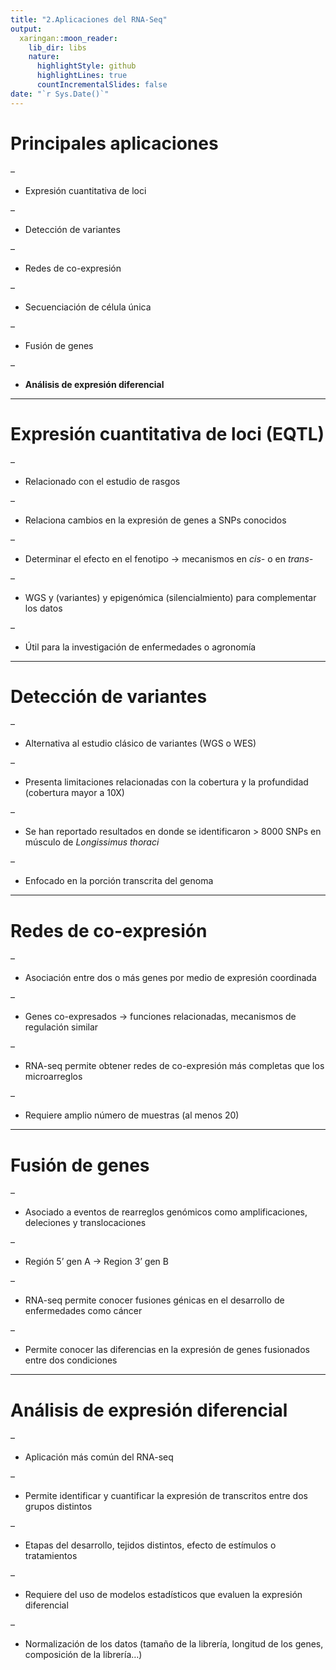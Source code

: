 ```yaml
---
title: "2.Aplicaciones del RNA-Seq"
output:
  xaringan::moon_reader:
    lib_dir: libs
    nature:
      highlightStyle: github
      highlightLines: true
      countIncrementalSlides: false
date: "`r Sys.Date()`"
---
```


# Principales aplicaciones

--

- Expresión cuantitativa de loci

--

- Detección de variantes 

--

- Redes de co-expresión

--

- Secuenciación de célula única

--

- Fusión de genes

--


- **Análisis de expresión diferencial**

---

# Expresión cuantitativa de loci (EQTL)

--

- Relacionado con el estudio de rasgos

--

- Relaciona cambios en la expresión de genes a SNPs conocidos

--

- Determinar el efecto en el fenotipo -> mecanismos en *cis-* o en *trans-*

--

- WGS y (variantes) y epigenómica (silencialmiento) para complementar los datos

--

- Útil para la investigación de enfermedades o agronomía

---

# Detección de variantes

--

- Alternativa al estudio clásico de variantes (WGS o WES)

--

- Presenta limitaciones relacionadas con la cobertura y la profundidad (cobertura mayor a 10X)

--

- Se han reportado resultados en donde se identificaron > 8000 SNPs en músculo de *Longissimus thoraci*

--

- Enfocado en la porción transcrita del genoma

---

# Redes de co-expresión

--

- Asociación entre dos o más genes por medio de expresión coordinada

--

- Genes co-expresados -> funciones relacionadas, mecanismos de regulación similar 

--

- RNA-seq permite obtener redes de co-expresión más completas que los microarreglos

--

- Requiere amplio número de muestras (al menos 20) 

---

# Fusión de genes

--

- Asociado a eventos de rearreglos genómicos como amplificaciones, deleciones y translocaciones

--

- Región 5' gen A -> Region 3' gen B

--

- RNA-seq permite conocer fusiones génicas en el desarrollo de enfermedades como cáncer

--

- Permite conocer las diferencias en la expresión de genes fusionados entre dos condiciones


---

# Análisis de expresión diferencial

--  

- Aplicación más común del RNA-seq

--

- Permite identificar y cuantificar la expresión de transcritos entre dos grupos distintos

--

- Etapas del desarrollo, tejidos distintos, efecto de estímulos o tratamientos

--

- Requiere del uso de modelos estadísticos que evaluen la expresión diferencial 

--

- Normalización de los datos (tamaño de la librería, longitud de los genes, composición de la librería...)



